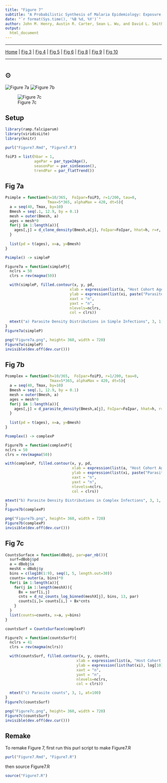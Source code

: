 ```yaml
---
title: "Figure 7"
subtitle: "A Probabilistic Synthesis of Malaria Epidemiology: Exposure, Infection, Parasite Densities, and Detection"
date: "`r format(Sys.time(), '%B %d, %Y')`"
author: John M. Henry, Austin R. Carter, Sean L. Wu, and David L. Smith
output:
  html_document 
---
```


***

[Home](Memory.html) | 
[Fig 3](Figure3.html) |
[Fig 4](Figure4.html) |
[Fig 5](Figure5.html) |
[Fig 6](Figure6.html) |
[Fig 8](Figure8.html) |
[Fig 9](Figure9.html) |
[Fig 10](Figure10.html)

*** 

# {.tabset}

## $\odot$

![Figure 7a](Figure7a.png)
![Figure 7b](Figure7b.png)

![Figure 7c](Figure7c.png)

## Setup 

```r
library(ramp.falciparum)
library(viridisLite)
library(knitr)
```

```r
purl("Figure7.Rmd", "Figure7.R")
```

```r
foiP3 = list(hbar = 1, 
             agePar = par_type2Age(), 
             seasonPar = par_sinSeason(), 
             trendPar = par_flatTrend())
```

## Fig 7a


```r
Psimple = function(h=10/365,  FoIpar=foiP3, r=1/200, tau=0, 
                   Tmax=5*365, alphaMax = 420, dt=5){
  a = seq(40, Tmax, by=10) 
  Bmesh = seq(.1, 12.9, by = 0.1)
  mesh = outer(Bmesh, a)
  ages = mesh*0
  for(j in 1:length(a)){
    ages[,j] = d_clone_density(Bmesh,a[j], FoIpar=FoIpar, hhat=h, r=r, tau=tau)
  }
  
  list(pd = t(ages), x=a, y=Bmesh)
}
```


```r
Psimple() -> simpleP
```


```r
Figure7a = function(simpleP){
  nclrs = 50 
  clrs = rev(magma(50))

  with(simpleP, filled.contour(x, y, pd, 
                             xlab = expression(list(a, "Host Cohort Age (in Days)")), 
                             ylab = expression(list(xi, paste("Parasite Densities"))), 
                             xaxt = "n", 
                             yaxt = "n", 
                             nlevels=nclrs, 
                             col = clrs)) 

  mtext("a) Parasite Density Distributions in Simple Infections", 3, 1, at=350)
}
Figure7a(simpleP)
```

```r
png("Figure7a.png", height= 360, width = 720)
Figure7a(simpleP)
invisible(dev.off(dev.cur()))
```

## Fig 7b

```r
Pcomplex = function(h=10/365,  FoIpar=foiP3, r=1/200, tau=0, 
                    Tmax=5*365, alphaMax = 420, dt=5){
  a = seq(40, Tmax, by=10) 
  Bmesh = seq(.1, 12.9, by = 0.1)
  mesh = outer(Bmesh, a)
  ages = mesh*0
  for(j in 1:length(a)){
    ages[,j] = d_parasite_density(Bmesh,a[j], FoIpar=FoIpar, hhat=h, r=r, tau=tau)
  }
  
  list(pd = t(ages), x=a, y=Bmesh)
}
```


```r
Pcomplex() -> complexP
```


```r
Figure7b = function(complexP){
nclrs = 50 
clrs = rev(magma(50))

with(complexP, filled.contour(x, y, pd, 
                              xlab = expression(list(a, "Host Cohort Age (in Days)")), 
                              ylab = expression(list(xi, paste("Parasite Densities"))), 
                              xaxt = "n", 
                              yaxt = "n", 
                              nlevels=nclrs, 
                              col = clrs)) 

mtext("b) Parasite Density Distributions in Complex Infections", 3, 1, at=365)
}
Figure7b(complexP)
```

```r
png("Figure7b.png", height= 360, width = 720)
Figure7b(complexP)
invisible(dev.off(dev.cur()))
```

## Fig 7c

```r
CountsSurface = function(dBobj, par=par_nb()){
  surf=dBobj$pd
  a = dBobj$x 
  meshX = dBobj$y 
  bins = c(log10(1:9), seq(1, 5, length.out=30)) 
  counts= outer(a, bins)*0
  for(i in 1:length(a)){
    for(j in 1:length(meshX)){
      Bx = surf[i,j]
      cnts = d_nz_counts_log_binned(meshX[j], bins, 13, par)
      counts[i,]= counts[i,] + Bx*cnts
    } 
  }
  list(counts=counts, x=a, y=bins) 
}
```


```r
countsSurf = CountsSurface(complexP)
```


```r
Figure7c = function(countsSurf){
  nclrs = 41 
  clrs = rev(magma(nclrs))

  with(countsSurf, filled.contour(x, y, counts, 
                                xlab = expression(list(a, "Host Cohort Age (in Days)")), 
                                ylab = expression(list(hat(xi), log[10](paste("Parasite Counts")))), 
                                xaxt = "n", 
                                yaxt = "n", 
                                nlevels=nclrs, 
                                col = clrs)) 

  mtext("c) Parasite counts", 3, 1, at=100)
}
Figure7c(countsSurf)
```

```r
png("Figure7c.png", height= 360, width = 720)
Figure7c(countsSurf)
invisible(dev.off(dev.cur()))
```

## Remake

To remake Figure 7, first run this purl script to make Figure7.R

```r
purl("Figure7.Rmd", "Figure7.R")
```
then source Figure7.R

```r
source("Figure7.R")
```